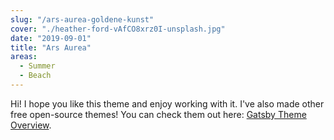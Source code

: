 ---
slug: "/ars-aurea-goldene-kunst"
cover: "./heather-ford-vAfCO8xrz0I-unsplash.jpg"
date: "2019-09-01"
title: "Ars Aurea"
areas:
  - Summer
  - Beach
---

Hi! I hope you like this theme and enjoy working with it. I've also made other free open-source themes! You can check them out here: [Gatsby Theme Overview](https://themes.lekoarts.de).

